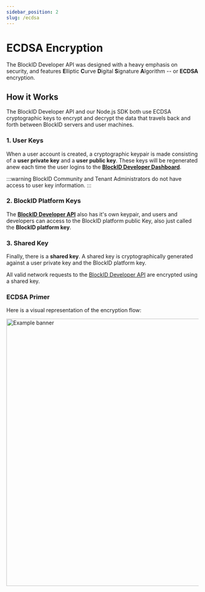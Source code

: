 ```yaml
---
sidebar_position: 2
slug: /ecdsa
---
```


# ECDSA Encryption 
 

The BlockID Developer API was designed with a heavy emphasis on security, and features **E**lliptic **C**urve **D**igital **S**ignature **A**lgorithm -- or **ECDSA** encryption.  


## How it Works 

The BlockID Developer API and our Node.js SDK both use ECDSA cryptographic keys to encrypt and decrypt the data that travels back and forth between BlockID servers and user machines.   


### 1. User Keys

When a user account is created, a cryptographic keypair is made consisting of a **user private key** and a **user public key**. These keys will be regenerated anew each time the user logins to the **[BlockID Developer Dashboard](https://1k-dev.1kosmos.net/devportal/)**. 

:::warning 
BlockID Community and Tenant Administrators do not have access to user key information. 
:::
 


### 2. BlockID Platform Keys

The **[BlockID Developer API](https://blockid-trial.1kosmos.net/swagger-ui.html)** also has it's own keypair, and users and developers can access to the BlockID platform public Key, also just called the **BlockID platform key**. 

### 3. Shared Key

Finally, there is a **shared key**. A shared key is cryptographically generated against a user private key and the BlockID platform key.


All valid network requests to the [BlockID Developer API](https://blockid-trial.1kosmos.net/swagger-ui.html) are encrypted using a shared key. 



### ECDSA Primer
Here is a visual representation of the encryption flow:

<img src={myImageUrl} alt="Example banner" width="700" align="center"/>








